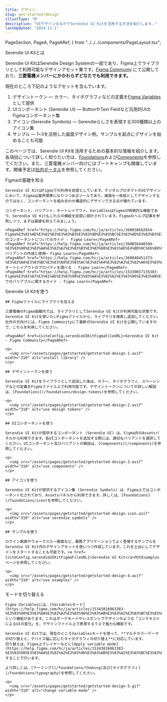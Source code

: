 ```yaml
---
title: デザイン
slug: get-started/design
illustType: "B"
description: "UIデザインのなかでSerendie UI Kitを活用する方法を紹介します。"
lastUpdated: "2024-11-1"
---
```


  PageSection,
  PageA,
  PageARef,
} from "../../../components/PageLayout.tsx";

<PageSection>
  <PageHeadLine number={0}>Serendie UI Kitとは</PageHeadLine>

Serendie UI KitはSerendie Design Systemの一部であり、Figma上でライブラリとして利用可能なデザインアセット集です。<a href={siteConfig.serendieUIKitFigmaFileURL}>Figma Communiy</a>
にて公開しており、**三菱電機メンバーにかかわらずどなたでも利用できます。**

現在のところ下記のようなアセットを含んでいます。

1. デザイントークン ― カラー、タイポグラフィなどの定義を[Figma Variables](https://help.figma.com/hc/ja/articles/15339657135383-Figma%E3%81%A7%E3%81%AE%E3%83%90%E3%83%AA%E3%82%A2%E3%83%96%E3%83%AB%E3%81%AB%E9%96%A2%E3%81%99%E3%82%8B%E3%82%AC%E3%82%A4%E3%83%89)として提供
2. UIコンポーネント (Serendie UI) ― ButtonやText Fieldなど汎用的UIのFigmaコンポーネント集
3. アイコン (Serendie Symbols) ― Serendieらしさを表現する300種類以上のアイコン集
4. サンプル ― 1~3を活用した画面デザイン例。サンプルを起点にデザインを始めることも可能

このページでは、Serendie UI Kitを活用するための基本的な情報を紹介します。各項目について詳しく知りたい方は、[Foundations](/foundations)および[Components](/components)を参照してください。また、三菱電機メンバー向けにはブートキャンプも開催しています。開催予定は[社内ポータル](https://mitsubishielectricgroup.sharepoint.com/sites/014758/serendie_designsystem)を参照してください。

</PageSection>

<PageSection>
   <PageHeadLine number={1}>Figmaの基礎を知る</PageHeadLine>

    Serendie UI KitはFigmaでの利用を前提としています。デジタルプロダクトのUIデザインにおいて、Figmaは業界標準になりつつあるツールであり、画面を一枚絵としてデザインするのではなく、コンポーネントを組み合わせ構造的にデザインできる点が優れています。

    コンポーネント、バリアント、オートレイアウト、VariablesはFigmaの特徴的な機能であり、Serendie UI Kitもこれらの機能を前提に設計されています。Figmaのヘルプ記事を参照しつつ、まずは基礎を抑えてみましょう。

    <PageARef href="https://help.figma.com/hc/ja/articles/360038662654-Figma%E3%81%AE%E3%82%B3%E3%83%B3%E3%83%9D%E3%83%BC%E3%83%8D%E3%83%B3%E3%83%88%E3%81%AB%E3%81%A4%E3%81%84%E3%81%A6%E3%81%AE%E3%82%AC%E3%82%A4%E3%83%89">Figmaのコンポーネントについてのガイド - Figma Learn</PageARef>
    <PageARef href="https://help.figma.com/hc/ja/articles/360056440594-%E3%83%90%E3%83%AA%E3%82%A2%E3%83%B3%E3%83%88%E3%81%AE%E4%BD%9C%E6%88%90%E3%81%A8%E4%BD%BF%E7%94%A8">バリアントの作成と使用– Figma Learn</PageARef>
    <PageARef href="https://help.figma.com/hc/ja/articles/360040451373-%E3%82%AA%E3%83%BC%E3%83%88%E3%83%AC%E3%82%A4%E3%82%A2%E3%82%A6%E3%83%88%E3%81%AE%E3%83%97%E3%83%AD%E3%83%91%E3%83%86%E3%82%A3%E3%82%92%E8%AA%BF%E3%81%B9%E3%82%8B">オートレイアウトのプロパティを調べる - Figma Learn</PageARef>
    <PageARef href="https://help.figma.com/hc/ja/articles/15339657135383-Figma%E3%81%A7%E3%81%AE%E3%83%90%E3%83%AA%E3%82%A2%E3%83%96%E3%83%AB%E3%81%AB%E9%96%A2%E3%81%99%E3%82%8B%E3%82%AC%E3%82%A4%E3%83%89">Figmaでのバリアブルに関するガイド - Figma Learn</PageARef>

</PageSection>

<PageSection>
    <PageHeadLine number={2}>Serendie UI Kitを使う</PageHeadLine>

    ## Figmaファイルにライブラリを加える

    三菱電機のFigma組織内では、ライブラリとしてSerendie UI Kitが利用可能な状態です。Serendie UI Kitを使いたいFigmaファイルから、ライブラリを検索し追加してください。社外の方向けには、Figma Communityにて最新のSerendie UI Kitを公開していますので、こちらを利用してください。

    <PageARef href={siteConfig.serendieUIKitFigmaFileURL}>Serendie UI Kit - Figma Community</PageARef>

    <p>
      <img src="/assets/pages/getstarted/getstarted-design-1.avif" width="310" alt="install library" />
    </p>

    ## デザイントークンを使う

    Serendie UI Kitをライブラリとして追加した後は、カラー、タイポグラフィ、スペーシングなどの定義をFigmaファイル上で利用可能です。デザイントークンについての詳しい解説は、[Foundations](/foundations/design-tokens)を参照してください。

    <p>
      <img src="/assets/pages/getstarted/getstarted-design-2.avif" width="310" alt="use design tokens" />
    </p>

    ## UIコンポーネントを使う

    Serendie UI Kitが提供するコンポーネント (Serendie UI) は、Figma内のAssetsパネルから利用できます。各UIコンポーネントを追加する際には、適切なバリアントを選択してください。UIコンポーネント及びバリアントの解説は、[Components](/components)を参照してください。

    <p>
      <img src="/assets/pages/getstarted/getstarted-design-3.avif" width="310" alt="use components" />
    </p>

    ## アイコンを使う

    Serendie UI Kitが提供するアイコン集 (Serendie Symbols) は、Figma上ではコンポーネント化されており、Assetsパネルから利用できます。詳しくは、[Foundations](/foundations/icon)を参照してください。

    <p>
      <img src="/assets/pages/getstarted/getstarted-design-icon.avif" width="310" alt="use serendie symbols" />
    </p>

    ## サンプルを使う

    ログイン画面やウォークスルー画面など、業務アプリケーションでよく登場するサンプルをSerendie UI Kit内のデザインアセットを使いつつ作成しています。これを土台にしてデザインをスタートすることも可能です。<a href={siteConfig.serendieUIKitFigmaFileURL}>Serendie UI Kit</a>内のExamplesページを参照してください。

    <p>
      <img src="/assets/pages/getstarted/getstarted-design-4.avif" width="310" alt="use examples" />
    </p>

</PageSection>

<PageSection>
    <PageHeadLine number={3}>モードを切り替える</PageHeadLine>

    Figma Variablesには、[Variablesモード](https://help.figma.com/hc/ja/articles/15343816063383-%E3%83%90%E3%83%AA%E3%82%A2%E3%83%96%E3%83%AB%E3%83%A2%E3%83%BC%E3%83%89)という機能があります。これはダークモードやレスポンシブデザインのような「コンテキストによるUIの変化」を、デザインファイル上で表現するうえで強力な機能です。

    Serendie UI Kitでは、現在のところVariablesモードを使って、**マルチカラーテーマの切り替えと、デバイス幅に応じたタイポグラフィの切り替え**に対応しています。
    切り替えは、Figma上でレイヤーなどに[Apply variable mode](https://help.figma.com/hc/ja/articles/15343816063383-%E3%83%90%E3%83%AA%E3%82%A2%E3%83%96%E3%83%AB%E3%83%A2%E3%83%BC%E3%83%89#h_01H3ADKDF7JBTRV1Z5P1X1DZVE)することで行います。

    より詳しくは、[テーミング](/foundations/theming)及び[タイポグラフィ](/foundations/typography)を参照してください。

    <p>
      <img src="/assets/pages/getstarted/getstarted-design-5.gif" width="310" alt="change variable mode" />
    </p>

</PageSection>
